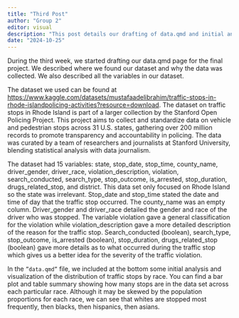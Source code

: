 ```yaml
---
title: "Third Post"
author: "Group 2"
editor: visual
description: "This post details our drafting of data.qmd and initial analysis"
date: "2024-10-25"
---
```


During the third week, we started drafting our data.qmd page for the final project. We described where we found our dataset and why the data was collected. We also described all the variables in our dataset. 

The dataset we used can be found at <https://www.kaggle.com/datasets/mustafaadelibrahim/traffic-stops-in-rhode-islandpolicing-activities?resource=download>. The dataset on traffic stops in Rhode Island is part of a larger collection by the Stanford Open Policing Project. This project aims to collect and standardize data on vehicle and pedestrian stops across 31 U.S. states, gathering over 200 million records to promote transparency and accountability in policing. The data was curated by a team of researchers and journalists at Stanford University, blending statistical analysis with data journalism.

The dataset had 15 variables: state, stop_date, stop_time, county_name, driver_gender, driver_race, violation_description, violation, search_conducted, search_type, stop_outcome, is_arrested, stop_duration, drugs_related_stop, and district. This data set only focused on Rhode Island so the state was irrelevant. Stop_date and stop_time stated the date and time of day that the traffic stop occurred. The county_name was an empty column. Driver_gender and driver_race detailed the gender and race of the driver who was stopped. The variable violation gave a general classification for the violation while violation_description gave a more detailed description of the reason for the traffic stop. Search_conducted (boolean), search_type, stop_outcome, is_arrested (boolean), stop_duration, drugs_related_stop (boolean) gave more details as to what occurred during the traffic stop which gives us a better idea for the severity of the traffic violation. 

In the `”data.qmd”` file, we included at the bottom some initial analysis and visualization of the distribution of traffic stops by race. You can find a bar plot and table summary showing how many stops are in the data set across each particular race. Although it may be skewed by the population proportions for each race, we can see that whites are stopped most frequently, then blacks, then hispanics, then asians. 

